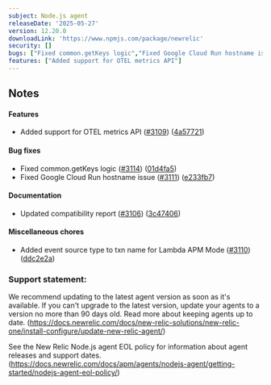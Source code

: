 ```yaml
---
subject: Node.js agent
releaseDate: '2025-05-27'
version: 12.20.0
downloadLink: 'https://www.npmjs.com/package/newrelic'
security: []
bugs: ["Fixed common.getKeys logic","Fixed Google Cloud Run hostname issue"]
features: ["Added support for OTEL metrics API"]
---
```


## Notes

#### Features

* Added support for OTEL metrics API ([#3109](https://github.com/newrelic/node-newrelic/pull/3109)) ([4a57721](https://github.com/newrelic/node-newrelic/commit/4a5772142817afd7ffda0659bad5c9328263fbd0))

#### Bug fixes

* Fixed common.getKeys logic ([#3114](https://github.com/newrelic/node-newrelic/pull/3114)) ([01d4fa5](https://github.com/newrelic/node-newrelic/commit/01d4fa586e0bc9d9eefdbc416d94f8e4b2ad6504))
* Fixed Google Cloud Run hostname issue ([#3111](https://github.com/newrelic/node-newrelic/pull/3111)) ([e233fb7](https://github.com/newrelic/node-newrelic/commit/e233fb722760a7683a78145d2953d40b22a27f3a))

#### Documentation

* Updated compatibility report ([#3106](https://github.com/newrelic/node-newrelic/pull/3106)) ([3c47406](https://github.com/newrelic/node-newrelic/commit/3c47406257ee76d47a878bb71bce902e11211e3a))

#### Miscellaneous chores

* Added event source type to  txn name for Lambda APM Mode ([#3110](https://github.com/newrelic/node-newrelic/pull/3110)) ([ddc2e2a](https://github.com/newrelic/node-newrelic/commit/ddc2e2ad962d72c0dd99f0c16436e7f64e23dce0))


### Support statement:

We recommend updating to the latest agent version as soon as it's available. If you can't upgrade to the latest version, update your agents to a version no more than 90 days old. Read more about keeping agents up to date. (https://docs.newrelic.com/docs/new-relic-solutions/new-relic-one/install-configure/update-new-relic-agent/)

See the New Relic Node.js agent EOL policy for information about agent releases and support dates. (https://docs.newrelic.com/docs/apm/agents/nodejs-agent/getting-started/nodejs-agent-eol-policy/)